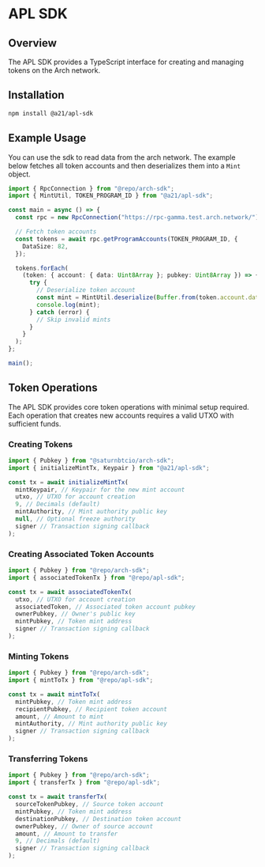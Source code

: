 # APL SDK

## Overview

The APL SDK provides a TypeScript interface for creating and managing tokens on the Arch network.

## Installation

```sh npm2yarn copy
npm install @a21/apl-sdk
```

## Example Usage

You can use the sdk to read data from the arch network. The example below fetches all token accounts and then deserializes them into a `Mint` object.

```typescript filename="list-tokens.ts" copy
import { RpcConnection } from "@repo/arch-sdk";
import { MintUtil, TOKEN_PROGRAM_ID } from "@a21/apl-sdk";

const main = async () => {
  const rpc = new RpcConnection("https://rpc-gamma.test.arch.network/");

  // Fetch token accounts
  const tokens = await rpc.getProgramAccounts(TOKEN_PROGRAM_ID, {
    DataSize: 82,
  });

  tokens.forEach(
    (token: { account: { data: Uint8Array }; pubkey: Uint8Array }) => {
      try {
        // Deserialize token account
        const mint = MintUtil.deserialize(Buffer.from(token.account.data));
        console.log(mint);
      } catch (error) {
        // Skip invalid mints
      }
    }
  );
};

main();
```

## Token Operations

The APL SDK provides core token operations with minimal setup required. Each operation that creates new accounts requires a valid UTXO with sufficient funds.

### Creating Tokens

```typescript
import { Pubkey } from "@saturnbtcio/arch-sdk";
import { initializeMintTx, Keypair } from "@a21/apl-sdk";

const tx = await initializeMintTx(
  mintKeypair, // Keypair for the new mint account
  utxo, // UTXO for account creation
  9, // Decimals (default)
  mintAuthority, // Mint authority public key
  null, // Optional freeze authority
  signer // Transaction signing callback
);
```

### Creating Associated Token Accounts

```typescript
import { Pubkey } from "@repo/arch-sdk";
import { associatedTokenTx } from "@repo/apl-sdk";

const tx = await associatedTokenTx(
  utxo, // UTXO for account creation
  associatedToken, // Associated token account pubkey
  ownerPubkey, // Owner's public key
  mintPubkey, // Token mint address
  signer // Transaction signing callback
);
```

### Minting Tokens

```typescript
import { Pubkey } from "@repo/arch-sdk";
import { mintToTx } from "@repo/apl-sdk";

const tx = await mintToTx(
  mintPubkey, // Token mint address
  recipientPubkey, // Recipient token account
  amount, // Amount to mint
  mintAuthority, // Mint authority public key
  signer // Transaction signing callback
);
```

### Transferring Tokens

```typescript
import { Pubkey } from "@repo/arch-sdk";
import { transferTx } from "@repo/apl-sdk";

const tx = await transferTx(
  sourceTokenPubkey, // Source token account
  mintPubkey, // Token mint address
  destinationPubkey, // Destination token account
  ownerPubkey, // Owner of source account
  amount, // Amount to transfer
  9, // Decimals (default)
  signer // Transaction signing callback
);
```
